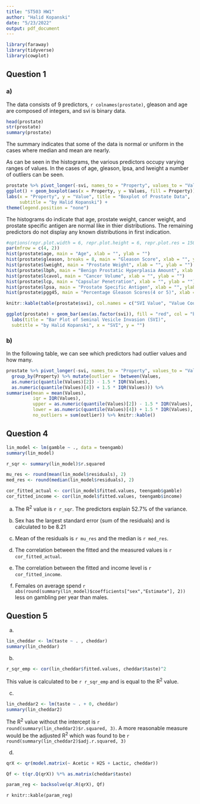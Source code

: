 ```yaml
---
title: "ST503 HW1"
author: "Halid Kopanski"
date: "5/23/2022"
output: pdf_document
---
```


```r
library(faraway)
library(tidyverse)
library(cowplot)
```

## Question 1

### a)
 
The data consists of 9 predictors, `r colnames(prostate)`, gleason and age are composed of integers, and svi is binary data. 
 
```r
head(prostate)
str(prostate)
summary(prostate)
```

The summary indicates that some of the data is normal or uniform in the cases where median and mean are nearly. 

As can be seen in the histograms, the various predictors occupy varying ranges of values. In the cases of age, gleason, lpsa, and lweight a number of outliers can be seen.

```r
prostate %>% pivot_longer(-svi, names_to = "Property", values_to = "Values") %>% 
ggplot() + geom_boxplot(aes(x = Property, y = Values, fill = Property)) + 
labs(x = "Property", y = "Value", title = "Boxplot of Prostate Data", 
     subtitle = "by Halid Kopanski") +
theme(legend.position = "none")
```

\newpage

The histograms do indicate that age, prostate weight, cancer weight, and prostate specific antigen are normal like in thier distributions. The remaining predictors do not display any known distributions in first indication. 

```r
#options(repr.plot.width = 6, repr.plot.height = 6, repr.plot.res = 150)
par(mfrow = c(4, 2))
hist(prostate$age, main = "Age", xlab = "", ylab = "")
hist(prostate$gleason, breaks = 8, main = "Gleason Score", xlab = "", ylab = "")
hist(prostate$lweight, main = "Prostate Weight", xlab = "", ylab = "")
hist(prostate$lbph, main = "Benign Prostatic Hyperplasia Amount", xlab = "", ylab = "")
hist(prostate$lcavol, main = "Cancer Volume", xlab = "", ylab = "")
hist(prostate$lcp, main = "Capsular Penetration", xlab = "", ylab = "")
hist(prostate$lpsa, main = "Prostate Specific Antigen", xlab = "", ylab = "")
hist(prostate$pgg45, main = "Percentage Gleason Scores(4 or 5)", xlab = "", ylab = "")
```

\newpage

```r
knitr::kable(table(prostate$svi), col.names = c("SVI Value", "Value Count"))

ggplot(prostate) + geom_bar(aes(as.factor(svi)), fill = "red", col = "blue") + 
  labs(title = "Bar Plot of Seminal Vesicle Invasion (SVI)", 
  subtitle = "by Halid Kopanski", x = "SVI", y = "")
```

### b)

In the following table, we can see which predictors had outlier values and how many.

```r
prostate %>% pivot_longer(-svi, names_to = "Property", values_to = "Values") %>% 
  group_by(Property) %>% mutate(outlier = !between(Values, 
  as.numeric(quantile(Values)[2]) - 1.5 * IQR(Values), 
  as.numeric(quantile(Values)[4]) + 1.5 * IQR(Values))) %>%
summarise(mean = mean(Values), 
          iqr = IQR(Values),
          upper = as.numeric(quantile(Values)[2]) - 1.5 * IQR(Values),
          lower = as.numeric(quantile(Values)[4]) + 1.5 * IQR(Values),
          no_outliers = sum(outlier)) %>% knitr::kable() 
```

\newpage

## Question 4

```r
lin_model <- lm(gamble ~ ., data = teengamb)
summary(lin_model)
```

```r
r_sqr <- summary(lin_model)$r.squared

mu_res <- round(mean(lin_model$residuals), 2)
med_res <- round(median(lin_model$residuals), 2)

cor_fitted_actual <- cor(lin_model$fitted.values, teengamb$gamble)
cor_fitted_income <- cor(lin_model$fitted.values, teengamb$income)
```


a)  The R$^2$ value is `r r_sqr`. The predictors explain 52.7% of the variance.

b) Sex has the largest standard error (sum of the residuals) and is calculated to be 8.21

c) Mean of the residuals is `r mu_res` and the median is `r med_res`.

d) The correlation between the fitted and the measured values is `r cor_fitted_actual`.

e) The correlation between the fitted and income level is `r cor_fitted_income`.

f) Females on average spend `r abs(round(summary(lin_model)$coefficients["sex","Estimate"], 2))` less on gambling per year than males.

\newpage

## Question 5

a)
```r
lin_cheddar <- lm(taste ~ . , cheddar)
summary(lin_cheddar)
```

b)
```r
r_sqr_emp <- cor(lin_cheddar$fitted.values, cheddar$taste)^2
```

This value is calculated to be `r r_sqr_emp` and is equal to the R$^2$ value.

c)
```r
lin_cheddar2 <- lm(taste ~ . + 0, cheddar)
summary(lin_cheddar2)
```

The R$^2$ value without the intercept is `r round(summary(lin_cheddar2)$r.squared, 3)`. A more reasonable measure would be the adjusted R$^2$ which was found to be `r round(summary(lin_cheddar2)$adj.r.squared, 3)`

d)
```r
qrX <- qr(model.matrix(~ Acetic + H2S + Lactic, cheddar))

Qf <- t(qr.Q(qrX)) %*% as.matrix(cheddar$taste)

param_reg <- backsolve(qr.R(qrX), Qf)
```

`r knitr::kable(param_reg)`

\newpage

```r

```